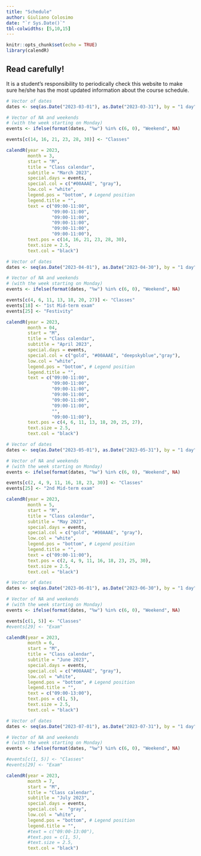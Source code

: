```yaml
---
title: "Schedule"
author: Giuliano Colosimo
date: "`r Sys.Date()`"
tbl-colwidths: [5,10,15]
---
```


```r
knitr::opts_chunk$set(echo = TRUE)
library(calendR)
```

::: callout-important
## Read carefully!

It is a student's responsibility to periodically check this website to make sure he/she has the most updated information about the course schedule.
:::

```r
# Vector of dates
dates <- seq(as.Date("2023-03-01"), as.Date("2023-03-31"), by = "1 day")

# Vector of NA and weekends
# (with the week starting on Monday)
events <- ifelse(format(dates, "%w") %in% c(6, 0), "Weekend", NA)

events[c(14, 16, 21, 23, 28, 30)] <- "Classes"

calendR(year = 2023, 
        month = 3, 
        start = "M",
        title = "Class calendar",
        subtitle = "March 2023",
        special.days = events,
        special.col = c("#00AAAE", "gray"),
        low.col = "white",
        legend.pos = "bottom", # Legend position
        legend.title = "",
        text = c("09:00-11:00",
                 "09:00-11:00", 
                 "09:00-11:00",
                 "09:00-11:00",
                 "09:00-11:00",
                 "09:00-11:00"),             
        text.pos = c(14, 16, 21, 23, 28, 30),        
        text.size = 2.5,              
        text.col = "black")
```

```r
# Vector of dates
dates <- seq(as.Date("2023-04-01"), as.Date("2023-04-30"), by = "1 day")

# Vector of NA and weekends
# (with the week starting on Monday)
events <- ifelse(format(dates, "%w") %in% c(6, 0), "Weekend", NA)

events[c(4, 6, 11, 13, 18, 20, 27)] <- "Classes"
events[18] <- "1st Mid-term exam"
events[25] <- "Festivity"

calendR(year = 2023, 
        month = 04, 
        start = "M",
        title = "Class calendar",
        subtitle = "April 2023",
        special.days = events,
        special.col = c("gold", "#00AAAE", "deepskyblue","gray"),
        low.col = "white",
        legend.pos = "bottom", # Legend position
        legend.title = "",
        text = c("09:00-11:00",
                 "09:00-11:00", 
                 "09:00-11:00",
                 "09:00-11:00",
                 "09:00-11:00",
                 "09:00-11:00",
                 "",
                 "09:00-11:00"),             
        text.pos = c(4, 6, 11, 13, 18, 20, 25, 27),        
        text.size = 2.5,              
        text.col = "black")
```

```r
# Vector of dates
dates <- seq(as.Date("2023-05-01"), as.Date("2023-05-31"), by = "1 day")

# Vector of NA and weekends
# (with the week starting on Monday)
events <- ifelse(format(dates, "%w") %in% c(6, 0), "Weekend", NA)

events[c(2, 4, 9, 11, 16, 18, 23, 30)] <- "Classes"
events[25] <- "2nd Mid-term exam"

calendR(year = 2023, 
        month = 5, 
        start = "M",
        title = "Class calendar",
        subtitle = "May 2023",
        special.days = events,
        special.col = c("gold", "#00AAAE", "gray"),
        low.col = "white",
        legend.pos = "bottom", # Legend position
        legend.title = "",
        text = c("09:00-11:00"),             
        text.pos = c(2, 4, 9, 11, 16, 18, 23, 25, 30),        
        text.size = 2.5,              
        text.col = "black")
```

```r
# Vector of dates
dates <- seq(as.Date("2023-06-01"), as.Date("2023-06-30"), by = "1 day")

# Vector of NA and weekends
# (with the week starting on Monday)
events <- ifelse(format(dates, "%w") %in% c(6, 0), "Weekend", NA)

events[c(1, 5)] <- "Classes"
#events[29] <- "Exam"

calendR(year = 2023, 
        month = 6, 
        start = "M",
        title = "Class calendar",
        subtitle = "June 2023",
        special.days = events,
        special.col = c("#00AAAE", "gray"),
        low.col = "white",
        legend.pos = "bottom", # Legend position
        legend.title = "",
        text = c("09:00-13:00"),             
        text.pos = c(1, 5),        
        text.size = 2.5,              
        text.col = "black")
```


```r
# Vector of dates
dates <- seq(as.Date("2023-07-01"), as.Date("2023-07-31"), by = "1 day")

# Vector of NA and weekends
# (with the week starting on Monday)
events <- ifelse(format(dates, "%w") %in% c(6, 0), "Weekend", NA)

#events[c(1, 5)] <- "Classes"
#events[29] <- "Exam"

calendR(year = 2023, 
        month = 7, 
        start = "M",
        title = "Class calendar",
        subtitle = "July 2023",
        special.days = events,
        special.col =  "gray",
        low.col = "white",
        legend.pos = "bottom", # Legend position
        legend.title = "",
        #text = c("09:00-13:00"),             
        #text.pos = c(1, 5),        
        #text.size = 2.5,              
        text.col = "black")
```
